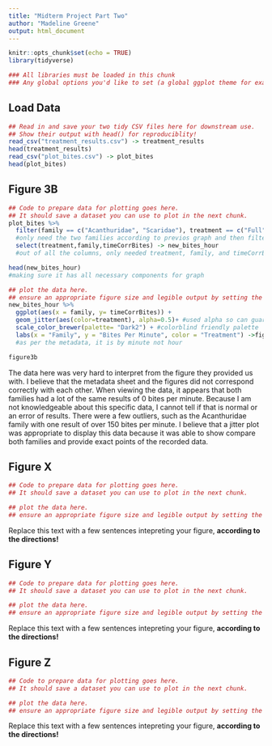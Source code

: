 ```yaml
---
title: "Midterm Project Part Two"
author: "Madeline Greene"
output: html_document
---
```

<!-- Remember to set a custom THEME and HIGHLIGHTING in the YAML front matter above -->

```r
knitr::opts_chunk$set(echo = TRUE)
library(tidyverse)

### All libraries must be loaded in this chunk
### Any global options you'd like to set (a global ggplot theme for example) should go here
```



## Load Data

```r
## Read in and save your two tidy CSV files here for downstream use. 
## Show their output with head() for reproduciblity!
read_csv("treatment_results.csv") -> treatment_results
head(treatment_results)
read_csv("plot_bites.csv") -> plot_bites
head(plot_bites)
```


## Figure 3B

```r
## Code to prepare data for plotting goes here. 
## It should save a dataset you can use to plot in the next chunk.
plot_bites %>%
  filter(family == c("Acanthuridae", "Scaridae"), treatment == c("Full", "Partial", "Control")) %>% 
  #only need the two families according to previos graph and then filtered all treatment types
  select(treatment,family,timeCorrBites) -> new_bites_hour
  #out of all the columns, only needed treatment, family, and timeCorrBites

head(new_bites_hour)
#making sure it has all necessary components for graph
```

```r
## plot the data here.
## ensure an appropriate figure size and legible output by setting the fig.width and fig.height for this chunk
new_bites_hour %>%
  ggplot(aes(x = family, y= timeCorrBites)) +
  geom_jitter(aes(color=treatment), alpha=0.5)+ #used alpha so can guarantee seeing all of the points
  scale_color_brewer(palette= "Dark2") + #colorblind friendly palette
  labs(x = "Family", y = "Bites Per Minute", color = "Treatment") ->figure3b 
  #as per the metadata, it is by minute not hour

figure3b

```

The data here was very hard to interpret from the figure they provided us with. I believe that the metadata sheet and the figures did not correspond correctly with each other. When viewing the data, it appears that both families had a lot of the same results of 0 bites per minute. Because I am not knowledgeable about this specific data, I cannot tell if that is normal or an error of results. There were a few outliers, such as the Acanthuridae family with one result of over 150 bites per minute. I believe that a jitter plot was appropriate to display this data because it was able to show compare both families and provide exact points of the recorded data.  

## Figure X

```r
## Code to prepare data for plotting goes here. 
## It should save a dataset you can use to plot in the next chunk.


```

```r
## plot the data here.
## ensure an appropriate figure size and legible output by setting the fig.width and fig.height for this chunk
```


Replace this text with a few sentences intepreting your figure, **according to the directions!**


## Figure Y

```r
## Code to prepare data for plotting goes here. 
## It should save a dataset you can use to plot in the next chunk.
```

```r
## plot the data here.
## ensure an appropriate figure size and legible output by setting the fig.width and fig.height for this chunk
```


Replace this text with a few sentences intepreting your figure, **according to the directions!**



## Figure Z

```r
## Code to prepare data for plotting goes here. 
## It should save a dataset you can use to plot in the next chunk.
```

```r
## plot the data here.
## ensure an appropriate figure size and legible output by setting the fig.width and fig.height for this chunk
```


Replace this text with a few sentences intepreting your figure, **according to the directions!**


<!-- 
Remove the overall HTML comment if you want to do the bonus. 

## BONUS FIGURE

```r
## Code to prepare data for plotting goes here. 
## It should save a dataset you can use to plot in the next chunk.
```

```r
## plot the data here.
## ensure an appropriate figure size and legible output by setting the fig.width and fig.height for this chunk
```


Replace this text with a few sentences intepreting your figure, **according to the directions!**

-->